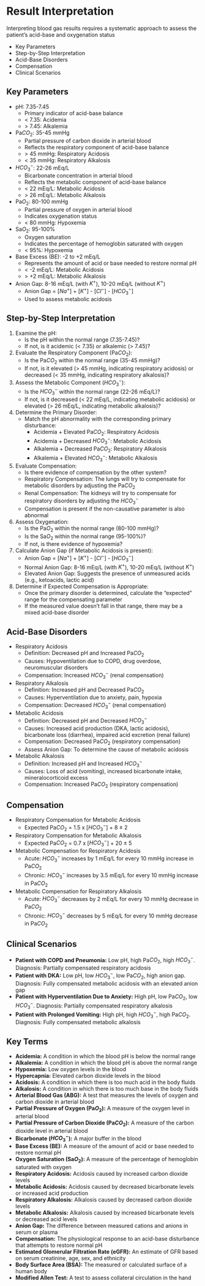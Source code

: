 # Result Interpretation {-}

Interpreting blood gas results requires a systematic approach to assess the patient's acid-base and oxygenation status

*   Key Parameters
*   Step-by-Step Interpretation
*   Acid-Base Disorders
*   Compensation
*   Clinical Scenarios

## **Key Parameters** {-}

*   pH: 7.35-7.45
    *   Primary indicator of acid-base balance
    *   $<$ 7.35: Acidemia
    *   $>$ 7.45: Alkalemia
*   Pa$CO_2$: 35-45 mmHg
    *   Partial pressure of carbon dioxide in arterial blood
    *   Reflects the respiratory component of acid-base balance
    *   $>$ 45 mmHg: Respiratory Acidosis
    *   $<$ 35 mmHg: Respiratory Alkalosis
*   $HCO_3^-$: 22-26 mEq/L
    *   Bicarbonate concentration in arterial blood
    *   Reflects the metabolic component of acid-base balance
    *   $<$ 22 mEq/L: Metabolic Acidosis
    *   $>$ 26 mEq/L: Metabolic Alkalosis
*   Pa$O_2$: 80-100 mmHg
    *   Partial pressure of oxygen in arterial blood
    *   Indicates oxygenation status
    *   $<$ 80 mmHg: Hypoxemia
*   Sa$O_2$: 95-100%
    *   Oxygen saturation
    *   Indicates the percentage of hemoglobin saturated with oxygen
    *   $<$ 95%: Hypoxemia
*   Base Excess (BE): -2 to +2 mEq/L
    *   Represents the amount of acid or base needed to restore normal pH
    *   $<$ -2 mEq/L: Metabolic Acidosis
    *   $>$ +2 mEq/L: Metabolic Alkalosis
*   Anion Gap: 8-16 mEq/L (with $K^+$), 10-20 mEq/L (without $K^+$)
    *   Anion Gap = [$Na^+$] + [$K^+$] - [$Cl^-$] - [$HCO_3^-$]
    *   Used to assess metabolic acidosis

## **Step-by-Step Interpretation** {-}

1.  Examine the pH:
    *   Is the pH within the normal range (7.35-7.45)?
    *   If not, is it acidemic (< 7.35) or alkalemic (> 7.45)?

2.  Evaluate the Respiratory Component (Pa$CO_2$):
    *   Is the Pa$CO_2$ within the normal range (35-45 mmHg)?
    *   If not, is it elevated (> 45 mmHg, indicating respiratory acidosis) or decreased (< 35 mmHg, indicating respiratory alkalosis)?

3.  Assess the Metabolic Component ($HCO_3^-$):
    *   Is the $HCO_3^-$ within the normal range (22-26 mEq/L)?
    *   If not, is it decreased (< 22 mEq/L, indicating metabolic acidosis) or elevated (> 26 mEq/L, indicating metabolic alkalosis)?

4.  Determine the Primary Disorder:
    *   Match the pH abnormality with the corresponding primary disturbance:
        *   Acidemia + Elevated Pa$CO_2$: Respiratory Acidosis
        *   Acidemia + Decreased $HCO_3^-$: Metabolic Acidosis
        *   Alkalemia + Decreased Pa$CO_2$: Respiratory Alkalosis
        *   Alkalemia + Elevated $HCO_3^-$: Metabolic Alkalosis

5.  Evaluate Compensation:
    *   Is there evidence of compensation by the other system?
    *   Respiratory Compensation: The lungs will try to compensate for metabolic disorders by adjusting the Pa$CO_2$
    *   Renal Compensation: The kidneys will try to compensate for respiratory disorders by adjusting the $HCO_3^-$
    *   Compensation is present if the non-causative parameter is also abnormal

6.  Assess Oxygenation:
    *   Is the Pa$O_2$ within the normal range (80-100 mmHg)?
    *   Is the Sa$O_2$ within the normal range (95-100%)?
    *   If not, is there evidence of hypoxemia?

7.  Calculate Anion Gap (if Metabolic Acidosis is present):
    *   Anion Gap = [$Na^+$] + [$K^+$] - [$Cl^-$] - [$HCO_3^-$]
    *   Normal Anion Gap: 8-16 mEq/L (with $K^+$), 10-20 mEq/L (without $K^+$)
    *   Elevated Anion Gap: Suggests the presence of unmeasured acids (e.g., ketoacids, lactic acid)

8.  Determine if Expected Compensation is Appropriate:
    *   Once the primary disorder is determined, calculate the "expected" range for the compensating parameter
    *   If the measured value doesn't fall in that range, there may be a mixed acid-base disorder

## **Acid-Base Disorders** {-}

*   Respiratory Acidosis
    *   Definition: Decreased pH and Increased Pa$CO_2$
    *   Causes: Hypoventilation due to COPD, drug overdose, neuromuscular disorders
    *   Compensation: Increased $HCO_3^-$ (renal compensation)
*   Respiratory Alkalosis
    *   Definition: Increased pH and Decreased Pa$CO_2$
    *   Causes: Hyperventilation due to anxiety, pain, hypoxia
    *   Compensation: Decreased $HCO_3^-$ (renal compensation)
*   Metabolic Acidosis
    *   Definition: Decreased pH and Decreased $HCO_3^-$
    *   Causes: Increased acid production (DKA, lactic acidosis), bicarbonate loss (diarrhea), impaired acid excretion (renal failure)
    *   Compensation: Decreased Pa$CO_2$ (respiratory compensation)
    *   Assess Anion Gap: To determine the cause of metabolic acidosis
*   Metabolic Alkalosis
    *   Definition: Increased pH and Increased $HCO_3^-$
    *   Causes: Loss of acid (vomiting), increased bicarbonate intake, mineralocorticoid excess
    *   Compensation: Increased Pa$CO_2$ (respiratory compensation)

## **Compensation** {-}

*   Respiratory Compensation for Metabolic Acidosis
    *   Expected Pa$CO_2$ = 1.5 x [$HCO_3^-$] + 8 ± 2
*   Respiratory Compensation for Metabolic Alkalosis
    *   Expected Pa$CO_2$ = 0.7 x [$HCO_3^-$] + 20 ± 5
*   Metabolic Compensation for Respiratory Acidosis
    *   Acute: $HCO_3^-$ increases by 1 mEq/L for every 10 mmHg increase in Pa$CO_2$
    *   Chronic: $HCO_3^-$ increases by 3.5 mEq/L for every 10 mmHg increase in Pa$CO_2$
*   Metabolic Compensation for Respiratory Alkalosis
    *   Acute: $HCO_3^-$ decreases by 2 mEq/L for every 10 mmHg decrease in Pa$CO_2$
    *   Chronic: $HCO_3^-$ decreases by 5 mEq/L for every 10 mmHg decrease in Pa$CO_2$

## **Clinical Scenarios** {-}

*   **Patient with COPD and Pneumonia:** Low pH, high Pa$CO_2$, high $HCO_3^-$. Diagnosis: Partially compensated respiratory acidosis
*   **Patient with DKA:** Low pH, low $HCO_3^-$, low Pa$CO_2$, high anion gap. Diagnosis: Fully compensated metabolic acidosis with an elevated anion gap
*   **Patient with Hyperventilation Due to Anxiety:** High pH, low Pa$CO_2$, low $HCO_3^-$. Diagnosis: Partially compensated respiratory alkalosis
*   **Patient with Prolonged Vomiting:** High pH, high $HCO_3^-$, high Pa$CO_2$. Diagnosis: Fully compensated metabolic alkalosis

## **Key Terms** {-}

*   **Acidemia:** A condition in which the blood pH is below the normal range
*   **Alkalemia:** A condition in which the blood pH is above the normal range
*   **Hypoxemia:** Low oxygen levels in the blood
*   **Hypercapnia:** Elevated carbon dioxide levels in the blood
*   **Acidosis:** A condition in which there is too much acid in the body fluids
*   **Alkalosis:** A condition in which there is too much base in the body fluids
*   **Arterial Blood Gas (ABG):** A test that measures the levels of oxygen and carbon dioxide in arterial blood
*   **Partial Pressure of Oxygen (Pa$O_2$):** A measure of the oxygen level in arterial blood
*   **Partial Pressure of Carbon Dioxide (Pa$CO_2$):** A measure of the carbon dioxide level in arterial blood
*   **Bicarbonate ($HCO_3^-$):** A major buffer in the blood
*   **Base Excess (BE):** A measure of the amount of acid or base needed to restore normal pH
*   **Oxygen Saturation (Sa$O_2$):** A measure of the percentage of hemoglobin saturated with oxygen
*   **Respiratory Acidosis:** Acidosis caused by increased carbon dioxide levels
*   **Metabolic Acidosis:** Acidosis caused by decreased bicarbonate levels or increased acid production
*   **Respiratory Alkalosis:** Alkalosis caused by decreased carbon dioxide levels
*   **Metabolic Alkalosis:** Alkalosis caused by increased bicarbonate levels or decreased acid levels
*   **Anion Gap:** The difference between measured cations and anions in serum or plasma
*   **Compensation:** The physiological response to an acid-base disturbance that attempts to restore normal pH
*   **Estimated Glomerular Filtration Rate (eGFR):** An estimate of GFR based on serum creatinine, age, sex, and ethnicity
*   **Body Surface Area (BSA):** The measured or calculated surface of a human body
*   **Modified Allen Test:** A test to assess collateral circulation in the hand
